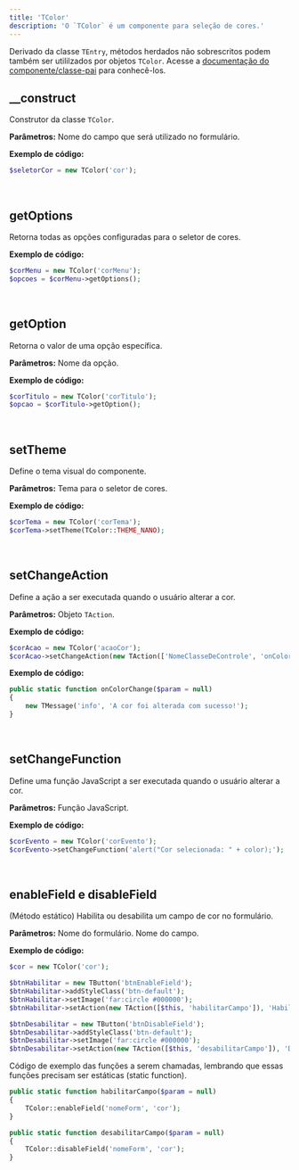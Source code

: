 ```yaml
---
title: 'TColor'
description: 'O `TColor` é um componente para seleção de cores.'
---
```


Derivado da classe `TEntry`, métodos herdados não sobrescritos podem também ser utililzados por objetos `TColor`. Acesse a [documentação do componente/classe-pai](entrada-de-dados/tentry) para conhecê-los.

## __construct
Construtor da classe `TColor`.

**Parâmetros:**
<ResponseField name="$name" type="mixed" required>Nome do campo que será utilizado no formulário.</ResponseField>

**Exemplo de código:**
```php
$seletorCor = new TColor('cor');
```

<br/>

## getOptions
Retorna todas as opções configuradas para o seletor de cores.

**Exemplo de código:**
```php
$corMenu = new TColor('corMenu');
$opcoes = $corMenu->getOptions();
```

<br/>

## getOption
Retorna o valor de uma opção específica.

**Parâmetros:**
<ResponseField name="$option" type="mixed" required>Nome da opção.</ResponseField>

**Exemplo de código:**
```php
$corTitulo = new TColor('corTitulo');
$opcao = $corTitulo->getOption();
```

<br/>

## setTheme
Define o tema visual do componente.

**Parâmetros:**
<ResponseField name="$theme" type="mixed" required>Tema para o seletor de cores.</ResponseField>

**Exemplo de código:**
```php
$corTema = new TColor('corTema');
$corTema->setTheme(TColor::THEME_NANO);
```

<br/>

## setChangeAction
Define a ação a ser executada quando o usuário alterar a cor.

**Parâmetros:**
<ResponseField name="$action" type="TAction" required>Objeto `TAction`.</ResponseField>

**Exemplo de código:**
```php
$corAcao = new TColor('acaoCor');
$corAcao->setChangeAction(new TAction(['NomeClasseDeControle', 'onColorChange']));
```

**Exemplo de código:**
```php
public static function onColorChange($param = null)
{
    new TMessage('info', 'A cor foi alterada com sucesso!');
}
```

<br/>

## setChangeFunction
Define uma função JavaScript a ser executada quando o usuário alterar a cor.

**Parâmetros:**
<ResponseField name="$function" type="mixed" required>Função JavaScript.</ResponseField>

**Exemplo de código:**
```php
$corEvento = new TColor('corEvento');
$corEvento->setChangeFunction('alert("Cor selecionada: " + color);');
```

<br/>

## enableField e disableField
(Método estático) Habilita ou desabilita um campo de cor no formulário.

**Parâmetros:**
<ResponseField name="$form_name" type="mixed" required>Nome do formulário.</ResponseField>
<ResponseField name="$field" type="mixed" required>Nome do campo.</ResponseField>

**Exemplo de código:**
```php
$cor = new TColor('cor');

$btnHabilitar = new TButton('btnEnableField');
$btnHabilitar->addStyleClass('btn-default');
$btnHabilitar->setImage('far:circle #000000');
$btnHabilitar->setAction(new TAction([$this, 'habilitarCampo']), 'Habilitar Seleção de Cor');

$btnDesabilitar = new TButton('btnDisableField');
$btnDesabilitar->addStyleClass('btn-default');
$btnDesabilitar->setImage('far:circle #000000');
$btnDesabilitar->setAction(new TAction([$this, 'desabilitarCampo']), 'Desabilitar Seleção de Cor');
```
Código de exemplo das funções a serem chamadas, lembrando que essas funções precisam ser estáticas (static function).

```php
public static function habilitarCampo($param = null)
{
    TColor::enableField('nomeForm', 'cor');
}

public static function desabilitarCampo($param = null)
{
    TColor::disableField('nomeForm', 'cor');
}
```